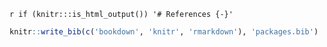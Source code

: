 `r if (knitr:::is_html_output()) '# References {-}'`

```r
knitr::write_bib(c('bookdown', 'knitr', 'rmarkdown'), 'packages.bib')
```
